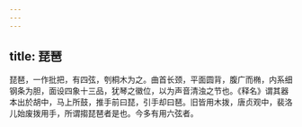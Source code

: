 ```yaml
---
---
---
```

title: 琵琶
---



琵琶，一作批把，有四弦，刳桐木为之。曲首长颈，平面圆背，腹广而椭，内系细钢条为胆，面设四象十三品，犹琴之徽位，以为声音清浊之节也。《释名》谓其器本出於胡中，马上所鼓，推手前曰琵，引手却曰琶。旧皆用木拨，唐贞观中，裴洛儿始废拨用手，所谓搊琵琶者是也。今多有用六弦者。